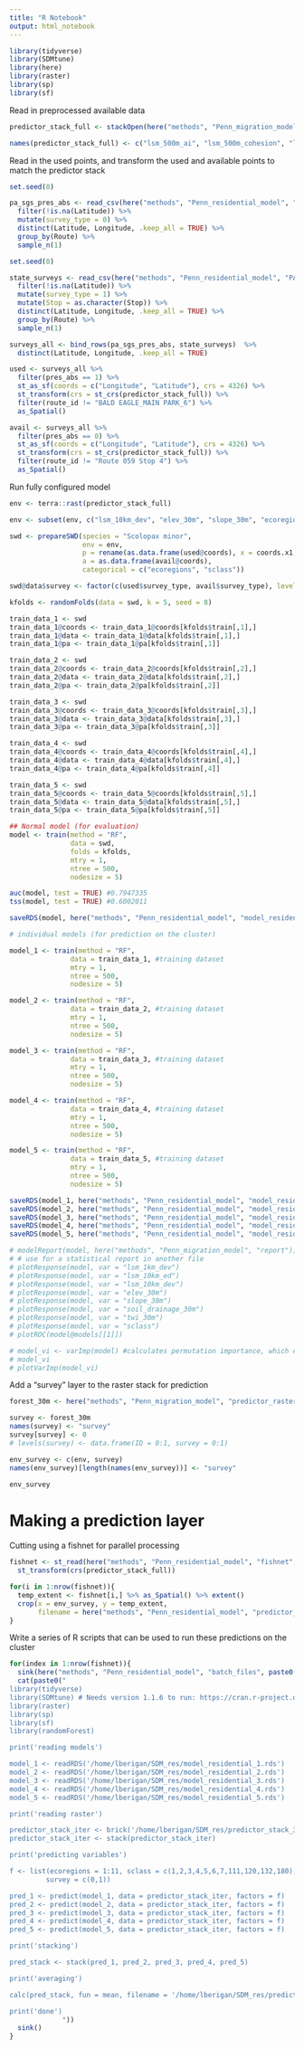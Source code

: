```yaml
---
title: "R Notebook"
output: html_notebook
---
```


```r
library(tidyverse)
library(SDMtune)
library(here)
library(raster)
library(sp)
library(sf)
```

Read in preprocessed available data
```r
predictor_stack_full <- stackOpen(here("methods", "Penn_migration_model", "predictor_stack_full_mig.stk"))

names(predictor_stack_full) <- c("lsm_500m_ai", "lsm_500m_cohesion", "lsm_500m_ed", "lsm_500m_pland", "lsm_500m_agri", "lsm_500m_dev", "lsm_1km_ai", "lsm_1km_cohesion", "lsm_1km_ed", "lsm_1km_pland", "lsm_1km_agri", "lsm_1km_dev", "lsm_5km_ai", "lsm_5km_cohesion", "lsm_5km_ed", "lsm_5km_pland", "lsm_5km_agri", "lsm_5km_dev", "lsm_10km_ai", "lsm_10km_cohesion", "lsm_10km_ed", "lsm_10km_pland", "lsm_10km_agri", "lsm_10km_dev", "forest_30m", "elev_30m", "slope_30m", "soil_drainage_30m", "twi_30m", "ecoregions", "sclass")
```

Read in the used points, and transform the used and available points to match the predictor stack
```r
set.seed(8)

pa_sgs_pres_abs <- read_csv(here("methods", "Penn_residential_model", "sgs", "pa_sgs_pres_abs.csv")) %>%
  filter(!is.na(Latitude)) %>%
  mutate(survey_type = 0) %>%
  distinct(Latitude, Longitude, .keep_all = TRUE) %>% 
  group_by(Route) %>%
  sample_n(1)

set.seed(8)

state_surveys <- read_csv(here("methods", "Penn_residential_model", "PA_state_surveys", "pa_statesurveys_pres_abs.csv")) %>%
  filter(!is.na(Latitude)) %>%
  mutate(survey_type = 1) %>%
  mutate(Stop = as.character(Stop)) %>%
  distinct(Latitude, Longitude, .keep_all = TRUE) %>% 
  group_by(Route) %>%
  sample_n(1)

surveys_all <- bind_rows(pa_sgs_pres_abs, state_surveys)  %>%
  distinct(Latitude, Longitude, .keep_all = TRUE)

used <- surveys_all %>%
  filter(pres_abs == 1) %>%
  st_as_sf(coords = c("Longitude", "Latitude"), crs = 4326) %>%
  st_transform(crs = st_crs(predictor_stack_full)) %>% 
  filter(route_id != "BALD EAGLE_MAIN PARK_6") %>%
  as_Spatial()

avail <- surveys_all %>%
  filter(pres_abs == 0) %>%
  st_as_sf(coords = c("Longitude", "Latitude"), crs = 4326) %>%
  st_transform(crs = st_crs(predictor_stack_full)) %>%
  filter(route_id != "Route 059 Stop 4") %>% 
  as_Spatial()
```

Run fully configured model
```r
env <- terra::rast(predictor_stack_full)

env <- subset(env, c("lsm_10km_dev", "elev_30m", "slope_30m", "ecoregions", "sclass")) 

swd <- prepareSWD(species = "Scolopax minor", 
                  env = env, 
                  p = rename(as.data.frame(used@coords), x = coords.x1, y = coords.x2), 
                  a = as.data.frame(avail@coords),
                  categorical = c("ecoregions", "sclass"))

swd@data$survey <- factor(c(used$survey_type, avail$survey_type), levels = c(0,1))

kfolds <- randomFolds(data = swd, k = 5, seed = 8)

train_data_1 <- swd
train_data_1@coords <- train_data_1@coords[kfolds$train[,1],]
train_data_1@data <- train_data_1@data[kfolds$train[,1],]
train_data_1@pa <- train_data_1@pa[kfolds$train[,1]]

train_data_2 <- swd
train_data_2@coords <- train_data_2@coords[kfolds$train[,2],]
train_data_2@data <- train_data_2@data[kfolds$train[,2],]
train_data_2@pa <- train_data_2@pa[kfolds$train[,2]]

train_data_3 <- swd
train_data_3@coords <- train_data_3@coords[kfolds$train[,3],]
train_data_3@data <- train_data_3@data[kfolds$train[,3],]
train_data_3@pa <- train_data_3@pa[kfolds$train[,3]]

train_data_4 <- swd
train_data_4@coords <- train_data_4@coords[kfolds$train[,4],]
train_data_4@data <- train_data_4@data[kfolds$train[,4],]
train_data_4@pa <- train_data_4@pa[kfolds$train[,4]]

train_data_5 <- swd
train_data_5@coords <- train_data_5@coords[kfolds$train[,5],]
train_data_5@data <- train_data_5@data[kfolds$train[,5],]
train_data_5@pa <- train_data_5@pa[kfolds$train[,5]]

## Normal model (for evaluation)
model <- train(method = "RF",
               data = swd,
               folds = kfolds,
               mtry = 1,
               ntree = 500,
               nodesize = 5)

auc(model, test = TRUE) #0.7947335
tss(model, test = TRUE) #0.6002011

saveRDS(model, here("methods", "Penn_residential_model", "model_residential.rds"))

# individual models (for prediction on the cluster)

model_1 <- train(method = "RF",
               data = train_data_1, #training dataset
               mtry = 1,
               ntree = 500,
               nodesize = 5)

model_2 <- train(method = "RF",
               data = train_data_2, #training dataset
               mtry = 1,
               ntree = 500,
               nodesize = 5)

model_3 <- train(method = "RF",
               data = train_data_3, #training dataset
               mtry = 1,
               ntree = 500,
               nodesize = 5)

model_4 <- train(method = "RF",
               data = train_data_4, #training dataset
               mtry = 1,
               ntree = 500,
               nodesize = 5)

model_5 <- train(method = "RF",
               data = train_data_5, #training dataset
               mtry = 1,
               ntree = 500,
               nodesize = 5)

saveRDS(model_1, here("methods", "Penn_residential_model", "model_residential_1.rds"))
saveRDS(model_2, here("methods", "Penn_residential_model", "model_residential_2.rds"))
saveRDS(model_3, here("methods", "Penn_residential_model", "model_residential_3.rds"))
saveRDS(model_4, here("methods", "Penn_residential_model", "model_residential_4.rds"))
saveRDS(model_5, here("methods", "Penn_residential_model", "model_residential_5.rds"))

# modelReport(model, here("methods", "Penn_migration_model", "report")) #not working
# # use for a statistical report in another file
# plotResponse(model, var = "lsm_1km_dev")
# plotResponse(model, var = "lsm_10km_ed")
# plotResponse(model, var = "lsm_10km_dev")
# plotResponse(model, var = "elev_30m")
# plotResponse(model, var = "slope_30m")
# plotResponse(model, var = "soil_drainage_30m")
# plotResponse(model, var = "twi_30m")
# plotResponse(model, var = "sclass")
# plotROC(model@models[[1]])

# model_vi <- varImp(model) #calculates permutation importance, which comes from MaxEnt
# model_vi
# plotVarImp(model_vi)
```

Add a "survey" layer to the raster stack for prediction
```r
forest_30m <- here("methods", "Penn_migration_model", "predictor_rasters", "nlcd2016_forestpatches.tif") %>% raster()

survey <- forest_30m
names(survey) <- "survey"
survey[survey] <- 0
# levels(survey) <- data.frame(ID = 0:1, survey = 0:1)

env_survey <- c(env, survey)
names(env_survey)[length(names(env_survey))] <- "survey"

env_survey
```

# Making a prediction layer
Cutting using a fishnet for parallel processing
```r
fishnet <- st_read(here("methods", "Penn_residential_model", "fishnet", "pa_fishnet_300.shp")) %>%
  st_transform(crs(predictor_stack_full))

for(i in 1:nrow(fishnet)){
  temp_extent <- fishnet[i,] %>% as_Spatial() %>% extent()
  crop(x = env_survey, y = temp_extent, 
       filename = here("methods", "Penn_residential_model", "predictor_stack_3", paste0("predictor_stack_3_30m_",i,".grd")), overwrite = TRUE) 
}
```

Write a series of R scripts that can be used to run these predictions on the cluster
```r
for(index in 1:nrow(fishnet)){
  sink(here("methods", "Penn_residential_model", "batch_files", paste0("predict_batch_", index, ".R")))
  cat(paste0("
library(tidyverse)
library(SDMtune) # Needs version 1.1.6 to run: https://cran.r-project.org/src/contrib/Archive/SDMtune/SDMtune_1.1.6.tar.gz
library(raster)
library(sp)
library(sf)
library(randomForest)

print('reading models')

model_1 <- readRDS('/home/lberigan/SDM_res/model_residential_1.rds')
model_2 <- readRDS('/home/lberigan/SDM_res/model_residential_2.rds')
model_3 <- readRDS('/home/lberigan/SDM_res/model_residential_3.rds')
model_4 <- readRDS('/home/lberigan/SDM_res/model_residential_4.rds')
model_5 <- readRDS('/home/lberigan/SDM_res/model_residential_5.rds')

print('reading raster')

predictor_stack_iter <- brick('/home/lberigan/SDM_res/predictor_stack_3/predictor_stack_3_30m_", index,".grd')
predictor_stack_iter <- stack(predictor_stack_iter)

print('predicting variables')

f <- list(ecoregions = 1:11, sclass = c(1,2,3,4,5,6,7,111,120,132,180),
         survey = c(0,1))

pred_1 <- predict(model_1, data = predictor_stack_iter, factors = f)
pred_2 <- predict(model_2, data = predictor_stack_iter, factors = f)
pred_3 <- predict(model_3, data = predictor_stack_iter, factors = f)
pred_4 <- predict(model_4, data = predictor_stack_iter, factors = f)
pred_5 <- predict(model_5, data = predictor_stack_iter, factors = f)

print('stacking')

pred_stack <- stack(pred_1, pred_2, pred_3, pred_4, pred_5)

print('averaging')

calc(pred_stack, fun = mean, filename = '/home/lberigan/SDM_res/predict_output/predict_", index,".tif')

print('done')
             "))
  sink()
}

```
